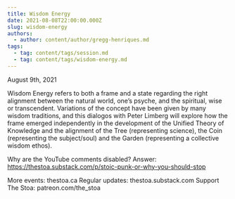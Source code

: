```yaml
---
title: Wisdom Energy
date: 2021-08-08T22:00:00.000Z
slug: wisdom-energy
authors:
  - author: content/author/gregg-henriques.md
tags:
  - tag: content/tags/session.md
  - tag: content/tags/wisdom-energy.md
---
```


August 9th, 2021

Wisdom Energy refers to both a frame and a state regarding the right alignment between the natural world, one’s psyche, and the spiritual, wise or transcendent. Variations of the concept have been given by many wisdom traditions, and this dialogos with Peter Limberg will explore how the frame emerged independently in the development of the Unified Theory of Knowledge and the alignment of the Tree (representing science), the Coin (representing the subject/soul) and the Garden (representing a collective wisdom ethos).

Why are the YouTube comments disabled? Answer: https://thestoa.substack.com/p/stoic-punk-or-why-you-should-stop

More events: thestoa.ca
Regular updates: thestoa.substack.com
Support The Stoa: patreon.com/the_stoa

